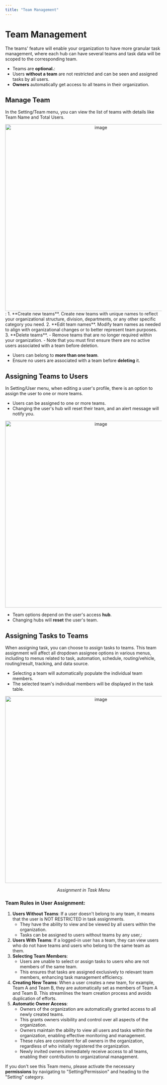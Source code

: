 ```yaml
---
title: "Team Management"
---
```


# Team Management

The teams' feature will enable your organization to have more granular task management, where each hub can have several teams and task data will be scoped to the corresponding team.

-   Teams are **optional.**:
-   Users **without a team** are not restricted and can be seen and assigned tasks by all users.
-   **Owners** automatically get access to all teams in their organization.

##   

## Manage Team

In the Setting/Team menu, you can view the list of teams with details like Team Name and Total Users.

<div align="center">
  <img src="https://t3837933.p.clickup-attachments.com/t3837933/19334469-b340-4e80-8062-9f1bd74e7744/image.png" alt="image" width="600" />
</div>:
1. **Create new teams**. Create new teams with unique names to reflect your organizational structure, division, departments, or any other specific category you need.
2. **Edit team names**. Modify team names as needed to align with organizational changes or to better represent team purposes.
3. **Delete teams**.
    -   Remove teams that are no longer required within your organization.
    -   Note that you must first ensure there are no active users associated with a team before deletion.

-   Users can belong to **more than one team**.
-   Ensure no users are associated with a team before **deleting** it.

##   

## Assigning Teams to Users

In Setting/User menu, when editing a user's profile, there is an option to assign the user to one or more teams.
-   Users can be assigned to one or more teams.
-   Changing the user's hub will reset their team, and an alert message will notify you.
<div align="center">
  <img src="https://t3837933.p.clickup-attachments.com/t3837933/5c8d3946-c367-48e7-91ba-cc1bb86136e4/image.png" alt="image" width="600" />
</div>

-   Team options depend on the user's access **hub**.
-   Changing hubs will **reset** the user's team.

## Assigning Tasks to Teams

When assigning task, you can choose to assign tasks to teams. This team assignment will affect all dropdown assignee options in various menus, including to menus related to task, automation, schedule, routing/vehicle, routing/result, tracking, and data source.
-   Selecting a team will automatically populate the individual team members.
-   The selected team's individual members will be displayed in the task table.

<div align="center">
  <img src="https://t3837933.p.clickup-attachments.com/t3837933/4f55f939-23c9-4914-baa5-82c8e61e6ea0/image.png" alt="image" width="600" />
  <p><i>Assignment in Task Menu</i></p>
</div>

### Team Rules in User Assignment:

1. **Users Without Teams**: If a user doesn't belong to any team, it means that the user is NOT RESTRICTED in task assignments.
    -   They have the ability to view and be viewed by all users within the organization.
    -   Tasks can be assigned to users without teams by any user,:
2. **Users With Teams**: If a logged-in user has a team, they can view users who do not have teams and users who belong to the same team as them.
3. **Selecting Team Members**:
    -   Users are unable to select or assign tasks to users who are not members of the same team.
    -   This ensures that tasks are assigned exclusively to relevant team members, enhancing task management efficiency.
4. **Creating New Teams**: When a user creates a new team, for example, Team A and Team B, they are automatically set as members of Team A and Team B. This streamlines the team creation process and avoids duplication of efforts.
5. **Automatic Owner Access**:
    -   Owners of the organization are automatically granted access to all newly created teams.
    -   This grants owners visibility and control over all aspects of the organization.
    -   Owners maintain the ability to view all users and tasks within the organization, enabling effective monitoring and management.
    -   These rules are consistent for all owners in the organization, regardless of who initially registered the organization.
    -   Newly invited owners immediately receive access to all teams, enabling their contribution to organizational management.

If you don't see this Team menu, please activate the necessary **permissions** by navigating to "Setting/Permission" and heading to the "Setting" category.
